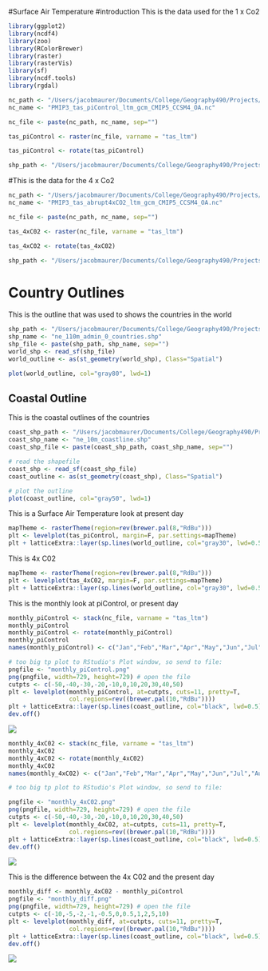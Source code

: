 #Surface Air Temperature
#introduction
This is the data used for the 1 x Co2
```r

library(ggplot2)
library(ncdf4)
library(zoo)
library(RColorBrewer)
library(raster)
library(rasterVis)
library(sf)
library(ncdf.tools)
library(rgdal)

nc_path <- "/Users/jacobmaurer/Documents/College/Geography490/Projects/geog490//"
nc_name <- "PMIP3_tas_piControl_ltm_gcm_CMIP5_CCSM4_OA.nc"

nc_file <- paste(nc_path, nc_name, sep="")

tas_piControl <- raster(nc_file, varname = "tas_ltm")

tas_piControl <- rotate(tas_piControl)

shp_path <- "/Users/jacobmaurer/Documents/College/Geography490/Projects/geog490//"
```


#This is the data for the 4 x Co2
```r

nc_path <- "/Users/jacobmaurer/Documents/College/Geography490/Projects/geog490//"
nc_name <- "PMIP3_tas_abrupt4xCO2_ltm_gcm_CMIP5_CCSM4_OA.nc"

nc_file <- paste(nc_path, nc_name, sep="")

tas_4xC02 <- raster(nc_file, varname = "tas_ltm")

tas_4xC02 <- rotate(tas_4xC02)

shp_path <- "/Users/jacobmaurer/Documents/College/Geography490/Projects/geog490//"
```


# Country Outlines
This is the outline that was used to shows the countries in the world
```r

shp_path <- "/Users/jacobmaurer/Documents/College/Geography490/Projects/geog490//"
shp_name <- "ne_110m_admin_0_countries.shp"
shp_file <- paste(shp_path, shp_name, sep="")
world_shp <- read_sf(shp_file)
world_outline <- as(st_geometry(world_shp), Class="Spatial")

plot(world_outline, col="gray80", lwd=1)
```



## Coastal Outline
This is the coastal outlines of the countries
```r

coast_shp_path <- "/Users/jacobmaurer/Documents/College/Geography490/Projects/geog490//"
coast_shp_name <- "ne_10m_coastline.shp"
coast_shp_file <- paste(coast_shp_path, coast_shp_name, sep="")

# read the shapefile
coast_shp <- read_sf(coast_shp_file)
coast_outline <- as(st_geometry(coast_shp), Class="Spatial")

# plot the outline
plot(coast_outline, col="gray50", lwd=1)
```



This is a Surface Air Temperature look at present day
```r

mapTheme <- rasterTheme(region=rev(brewer.pal(8,"RdBu")))
plt <- levelplot(tas_piControl, margin=F, par.settings=mapTheme)
plt + latticeExtra::layer(sp.lines(world_outline, col="gray30", lwd=0.5))
```


This is 4x C02 
```r

mapTheme <- rasterTheme(region=rev(brewer.pal(8,"RdBu")))
plt <- levelplot(tas_4xC02, margin=F, par.settings=mapTheme)
plt + latticeExtra::layer(sp.lines(world_outline, col="gray30", lwd=0.5))
```


This is the monthly look at piControl, or present day
```r

monthly_piControl <- stack(nc_file, varname = "tas_ltm")
monthly_piControl
monthly_piControl <- rotate(monthly_piControl)
monthly_piControl
names(monthly_piControl) <- c("Jan","Feb","Mar","Apr","May","Jun","Jul","Aug","Sep","Oct","Nov","Dec")

# too big tp plot to RStudio's Plot window, so send to file:
pngfile <- "monthly_piControl.png"
png(pngfile, width=729, height=729) # open the file
cutpts <- c(-50,-40,-30,-20,-10,0,10,20,30,40,50)
plt <- levelplot(monthly_piControl, at=cutpts, cuts=11, pretty=T, 
                 col.regions=rev((brewer.pal(10,"RdBu"))))
plt + latticeExtra::layer(sp.lines(coast_outline, col="black", lwd=0.5))
dev.off()
```


![](monthly_piControl.png)
```r

monthly_4xC02 <- stack(nc_file, varname = "tas_ltm")
monthly_4xC02
monthly_4xC02 <- rotate(monthly_4xC02)
monthly_4xC02
names(monthly_4xC02) <- c("Jan","Feb","Mar","Apr","May","Jun","Jul","Aug","Sep","Oct","Nov","Dec")

# too big tp plot to RStudio's Plot window, so send to file:

pngfile <- "monthly_4xC02.png"
png(pngfile, width=729, height=729) # open the file
cutpts <- c(-50,-40,-30,-20,-10,0,10,20,30,40,50)
plt <- levelplot(monthly_4xC02, at=cutpts, cuts=11, pretty=T, 
                 col.regions=rev((brewer.pal(10,"RdBu"))))
plt + latticeExtra::layer(sp.lines(coast_outline, col="black", lwd=0.5))
dev.off()
```

![](monthly_4xC02.png)


This is the difference between the 4x C02 and the present day
```r
monthly_diff <- monthly_4xC02 - monthly_piControl
pngfile <- "monthly_diff.png"
png(pngfile, width=729, height=729) # open the file
cutpts <- c(-10,-5,-2,-1,-0.5,0,0.5,1,2,5,10)
plt <- levelplot(monthly_diff, at=cutpts, cuts=11, pretty=T, 
                 col.regions=rev((brewer.pal(10,"RdBu"))))
plt + latticeExtra::layer(sp.lines(coast_outline, col="black", lwd=0.5))
dev.off()
```

![](monthly_diff.png)